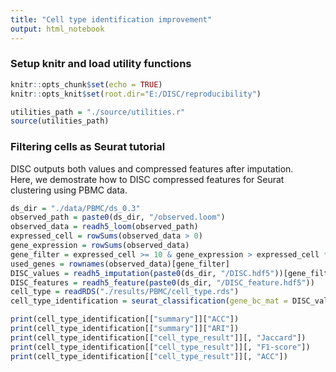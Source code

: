 ```yaml
---
title: "Cell type identification improvement"
output: html_notebook
---
```

### Setup knitr and load utility functions
```r
knitr::opts_chunk$set(echo = TRUE)
knitr::opts_knit$set(root.dir="E:/DISC/reproducibility")
```
```r
utilities_path = "./source/utilities.r"
source(utilities_path)
```
### Filtering cells as Seurat tutorial
DISC outputs both values and compressed features after imputation.</br>
Here, we demostrate how to DISC compressed features for Seurat clustering using PBMC data.
```r
ds_dir = "./data/PBMC/ds_0.3"
observed_path = paste0(ds_dir, "/observed.loom")
observed_data = readh5_loom(observed_path)
expressed_cell = rowSums(observed_data > 0)
gene_expression = rowSums(observed_data)
gene_filter = expressed_cell >= 10 & gene_expression > expressed_cell * 1
used_genes = rownames(observed_data)[gene_filter]
DISC_values = readh5_imputation(paste0(ds_dir, "/DISC.hdf5"))[gene_filter, ]
DISC_features = readh5_feature(paste0(ds_dir, "/DISC_feature.hdf5"))
cell_type = readRDS("./results/PBMC/cell_type.rds")
cell_type_identification = seurat_classification(gene_bc_mat = DISC_values, feature_bc_mat = DISC_features, cell_type = cell_type, pca_dim = 10, res = 0.5, min_pct = 0.25, show = T, cell_type_identification_fun = cell_type_identification_pbmc)
```
```r
print(cell_type_identification[["summary"]]["ACC"])
print(cell_type_identification[["summary"]]["ARI"])
print(cell_type_identification[["cell_type_result"]][, "Jaccard"])
print(cell_type_identification[["cell_type_result"]][, "F1-score"])
print(cell_type_identification[["cell_type_result"]][, "ACC"])
```